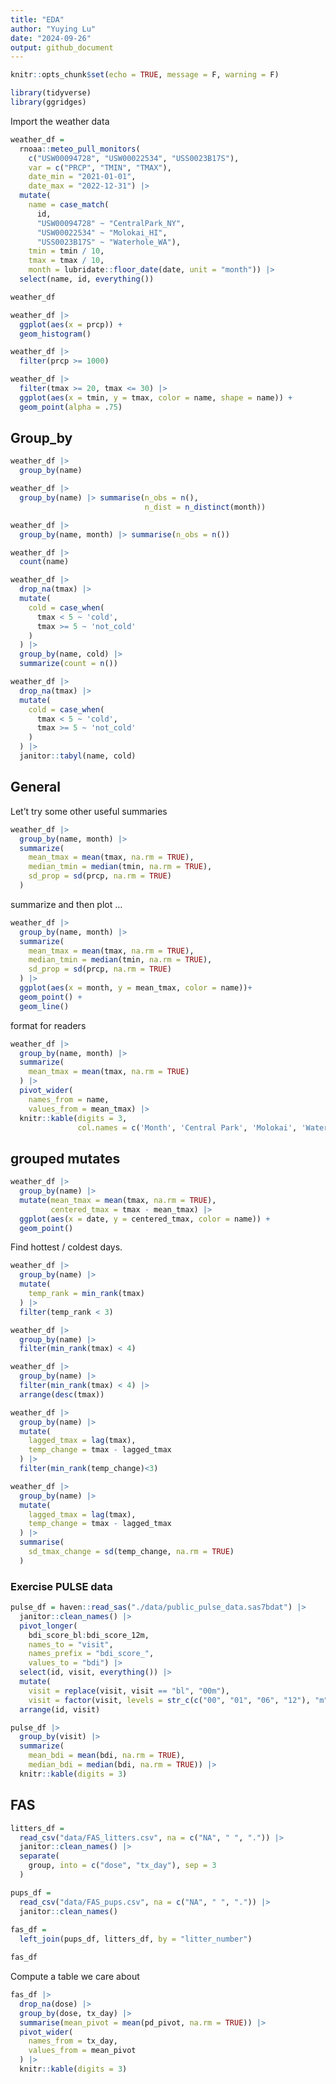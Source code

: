 ```yaml
---
title: "EDA"
author: "Yuying Lu"
date: "2024-09-26"
output: github_document
---
```


```r
knitr::opts_chunk$set(echo = TRUE, message = F, warning = F)
```

```r
library(tidyverse)
library(ggridges)
```


Import the weather data

```r
weather_df = 
  rnoaa::meteo_pull_monitors(
    c("USW00094728", "USW00022534", "USS0023B17S"),
    var = c("PRCP", "TMIN", "TMAX"), 
    date_min = "2021-01-01",
    date_max = "2022-12-31") |>
  mutate(
    name = case_match(
      id, 
      "USW00094728" ~ "CentralPark_NY", 
      "USW00022534" ~ "Molokai_HI",
      "USS0023B17S" ~ "Waterhole_WA"),
    tmin = tmin / 10,
    tmax = tmax / 10,
    month = lubridate::floor_date(date, unit = "month")) |>
  select(name, id, everything())

weather_df
```

```r
weather_df |> 
  ggplot(aes(x = prcp)) + 
  geom_histogram()
```

```r
weather_df |> 
  filter(prcp >= 1000)
```

```r
weather_df |> 
  filter(tmax >= 20, tmax <= 30) |> 
  ggplot(aes(x = tmin, y = tmax, color = name, shape = name)) + 
  geom_point(alpha = .75)
```


## Group_by

```r
weather_df |> 
  group_by(name)
```

```r
weather_df |> 
  group_by(name) |> summarise(n_obs = n(),
                              n_dist = n_distinct(month))
```

```r
weather_df |> 
  group_by(name, month) |> summarise(n_obs = n())
```

```r
weather_df |> 
  count(name)
```


```r
weather_df |> 
  drop_na(tmax) |> 
  mutate(
    cold = case_when(
      tmax < 5 ~ 'cold',
      tmax >= 5 ~ 'not_cold'
    )
  ) |> 
  group_by(name, cold) |> 
  summarize(count = n())
```
```r
weather_df |> 
  drop_na(tmax) |> 
  mutate(
    cold = case_when(
      tmax < 5 ~ 'cold',
      tmax >= 5 ~ 'not_cold'
    )
  ) |> 
  janitor::tabyl(name, cold)
```

## General 

Let't try some other useful summaries

```r
weather_df |> 
  group_by(name, month) |> 
  summarize(
    mean_tmax = mean(tmax, na.rm = TRUE),
    median_tmin = median(tmin, na.rm = TRUE),
    sd_prop = sd(prcp, na.rm = TRUE)
  )
```

summarize and then plot ...

```r
weather_df |> 
  group_by(name, month) |> 
  summarize(
    mean_tmax = mean(tmax, na.rm = TRUE),
    median_tmin = median(tmin, na.rm = TRUE),
    sd_prop = sd(prcp, na.rm = TRUE)
  ) |> 
  ggplot(aes(x = month, y = mean_tmax, color = name))+
  geom_point() +
  geom_line()
```


format for readers

```r
weather_df |> 
  group_by(name, month) |> 
  summarize(
    mean_tmax = mean(tmax, na.rm = TRUE)
  ) |> 
  pivot_wider(
    names_from = name,
    values_from = mean_tmax) |> 
  knitr::kable(digits = 3,
               col.names = c('Month', 'Central Park', 'Molokai', 'Waterhole'))

```

## grouped mutates

```r
weather_df |> 
  group_by(name) |> 
  mutate(mean_tmax = mean(tmax, na.rm = TRUE),
         centered_tmax = tmax - mean_tmax) |> 
  ggplot(aes(x = date, y = centered_tmax, color = name)) + 
  geom_point()
```

Find hottest / coldest days.

```r
weather_df |> 
  group_by(name) |> 
  mutate(
    temp_rank = min_rank(tmax)
  ) |> 
  filter(temp_rank < 3)
```

```r
weather_df |> 
  group_by(name) |> 
  filter(min_rank(tmax) < 4)
```

```r
weather_df |> 
  group_by(name) |> 
  filter(min_rank(tmax) < 4) |> 
  arrange(desc(tmax))
```



```r
weather_df |> 
  group_by(name) |> 
  mutate(
    lagged_tmax = lag(tmax),
    temp_change = tmax - lagged_tmax
  ) |> 
  filter(min_rank(temp_change)<3)
```

```r
weather_df |> 
  group_by(name) |> 
  mutate(
    lagged_tmax = lag(tmax),
    temp_change = tmax - lagged_tmax
  ) |> 
  summarise(
    sd_tmax_change = sd(temp_change, na.rm = TRUE)
  )
```

### Exercise PULSE data

```r
pulse_df = haven::read_sas("./data/public_pulse_data.sas7bdat") |> 
  janitor::clean_names() |>
  pivot_longer(
    bdi_score_bl:bdi_score_12m,
    names_to = "visit", 
    names_prefix = "bdi_score_",
    values_to = "bdi") |>
  select(id, visit, everything()) |>
  mutate(
    visit = replace(visit, visit == "bl", "00m"),
    visit = factor(visit, levels = str_c(c("00", "01", "06", "12"), "m"))) |>
  arrange(id, visit)

pulse_df |> 
  group_by(visit) |> 
  summarize(
    mean_bdi = mean(bdi, na.rm = TRUE),
    median_bdi = median(bdi, na.rm = TRUE)) |> 
  knitr::kable(digits = 3)
```


## FAS

```r
litters_df = 
  read_csv("data/FAS_litters.csv", na = c("NA", " ", ".")) |> 
  janitor::clean_names() |> 
  separate(
    group, into = c("dose", "tx_day"), sep = 3
  )

pups_df = 
  read_csv("data/FAS_pups.csv", na = c("NA", " ", ".")) |> 
  janitor::clean_names() 
  
fas_df = 
  left_join(pups_df, litters_df, by = "litter_number")

fas_df
```


Compute a table we care about

```r
fas_df |> 
  drop_na(dose) |> 
  group_by(dose, tx_day) |> 
  summarise(mean_pivot = mean(pd_pivot, na.rm = TRUE)) |> 
  pivot_wider(
    names_from = tx_day,
    values_from = mean_pivot
  ) |> 
  knitr::kable(digits = 3)
```

